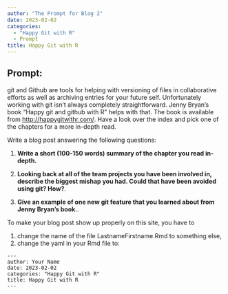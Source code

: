 ```yaml
---
author: "The Prompt for Blog 2"
date: 2023-02-02
categories: 
  - "Happy Git with R"
  - Prompt
title: Happy Git with R
---
```


## Prompt:

git and Github are tools for helping with versioning of files in collaborative efforts as well as archiving entries for your future self. 
Unfortunately working with git isn't always completely straightforward. 
Jenny Bryan's book "Happy git and github with R" helps with that. The book is available from [http://happygitwithr.com/](http://happygitwithr.com/). Have a look over the index and pick one of the chapters for a more in-depth read.

Write a blog post answering the following questions: 

1. **Write a short (100-150 words) summary of the chapter you read in-depth.**



2. **Looking back at all of the team projects you have been involved in, describe the biggest mishap you had. Could that have been avoided using git? How?**. 


3. **Give an example of one new git feature that you learned about from Jenny Bryan's book.**.


To make your blog post show up properly on this site, you have to

1. change the name of the file LastnameFirstname.Rmd to something else,
2. change the yaml in your Rmd file to:

```
---
author: Your Name
date: 2023-02-02
categories: "Happy Git with R"
title: Happy Git with R
---
```
